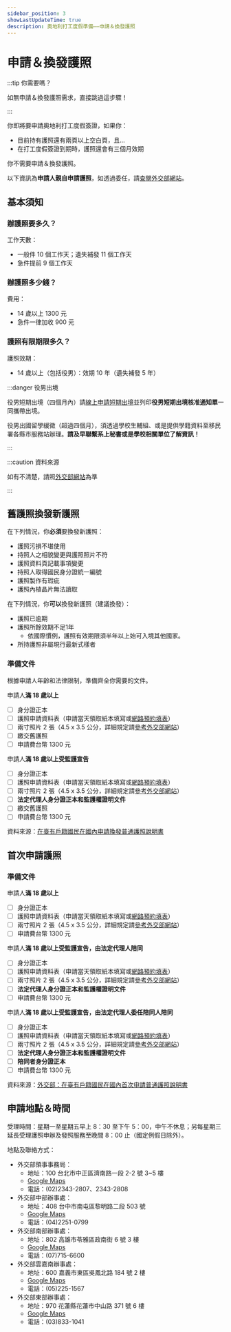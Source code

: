 ```yaml
---
sidebar_position: 3
showLastUpdateTime: true
description: 奧地利打工度假準備——申請＆換發護照
---
```


# 申請＆換發護照

:::tip 你需要嗎？

如無申請＆換發護照需求，直接跳過這步驟！

:::

你即將要申請奧地利打工度假簽證，如果你：
- 目前持有護照還有兩頁以上空白頁，且...
- 在打工度假簽證到期時，護照還會有三個月效期

你不需要申請＆換發護照。

以下資訊為**申請人親自申請護照**，如透過委任，請[查閱外交部網站](https://www.boca.gov.tw/cp-300-7141-f30e2-1.html#R06)。

## 基本須知

### 辦護照要多久？

工作天數：
- 一般件 10 個工作天；遺失補發 11 個工作天
- 急件提前 9 個工作天

### 辦護照多少錢？

費用：
- 14 歲以上 1300 元
- 急件一律加收 900 元

### 護照有限期限多久？

護照效期：
- 14 歲以上（包括役男）：效期 10 年（遺失補發 5 年）

:::danger 役男出境

役男短期出境（四個月內）請[線上申請短期出境](https://www.ris.gov.tw/departure/app/Departure/main)並列印**役男短期出境核准通知單**一同攜帶出境。

役男出國留學緩徵（超過四個月），須透過學校生輔組、或是提供學籍資料至移民署各縣市服務站辦理。**請及早聯繫系上秘書或是學校相關單位了解資訊！**

:::

:::caution 資料來源

如有不清楚，請照[外交部網站](https://www.boca.gov.tw/np-1-1.html)為準

:::

## 舊護照換發新護照

在下列情況，你**必須**要換發新護照：
- 護照污損不堪使用
- 持照人之相貌變更與護照照片不符
- 護照資料頁記載事項變更
- 持照人取得國民身分證統一編號
- 護照製作有瑕疵
- 護照內植晶片無法讀取

在下列情況，你**可以**換發新護照（建議換發）：
- 護照已逾期
- 護照所餘效期不足1年
	- 依國際慣例，護照有效期限須半年以上始可入境其他國家。
- 所持護照非屬現行最新式樣者

### 準備文件

根據申請人年齡和法律限制，準備齊全你需要的文件。

申請人**滿 18 歲以上**
- [ ] 身分證正本
- [ ] 護照申請資料表（申請當天領取紙本填寫或[網路預約填表](https://ppass.boca.gov.tw/sp-ia-login-2.html)）
- [ ] 兩寸照片 2 張（4.5 x 3.5 公分，詳細規定請[參考外交部網站](https://www.boca.gov.tw/cp-16-4123-c2932-1.html)）
- [ ] 繳交舊護照
- [ ] 申請費台幣 1300 元

申請人**滿 18 歲以上受監護宣告**
- [ ] 身分證正本
- [ ] 護照申請資料表（申請當天領取紙本填寫或[網路預約填表](https://ppass.boca.gov.tw/sp-ia-login-2.html)）
- [ ] 兩寸照片 2 張（4.5 x 3.5 公分，詳細規定請[參考外交部網站](https://www.boca.gov.tw/cp-16-4123-c2932-1.html)）
- [ ] **法定代理人身分證正本和監護權證明文件**
- [ ] 繳交舊護照
- [ ] 申請費台幣 1300 元

資料來源：[在臺有戶籍國民在國內申請換發普通護照說明書](https://www.boca.gov.tw/cp-300-7141-f30e2-1.html)

## 首次申請護照

### 準備文件

申請人**滿 18 歲以上**
- [ ] 身分證正本
- [ ] 護照申請資料表（申請當天領取紙本填寫或[網路預約填表](https://ppass.boca.gov.tw/sp-ia-login-2.html)）
- [ ] 兩寸照片 2 張（4.5 x 3.5 公分，詳細規定請[參考外交部網站](https://www.boca.gov.tw/cp-16-4123-c2932-1.html)）
- [ ] 申請費台幣 1300 元

申請人**滿 18 歲以上受監護宣告，由法定代理人陪同**
- [ ] 身分證正本
- [ ] 護照申請資料表（申請當天領取紙本填寫或[網路預約填表](https://ppass.boca.gov.tw/sp-ia-login-2.html)）
- [ ] 兩寸照片 2 張（4.5 x 3.5 公分，詳細規定請[參考外交部網站](https://www.boca.gov.tw/cp-16-4123-c2932-1.html)）
- [ ] **法定代理人身分證正本和監護權證明文件**
- [ ] 申請費台幣 1300 元

申請人**滿 18 歲以上受監護宣告，由法定代理人委任陪同人陪同**
- [ ] 身分證正本
- [ ] 護照申請資料表（申請當天領取紙本填寫或[網路預約填表](https://ppass.boca.gov.tw/sp-ia-login-2.html)）
- [ ] 兩寸照片 2 張（4.5 x 3.5 公分，詳細規定請[參考外交部網站](https://www.boca.gov.tw/cp-16-4123-c2932-1.html)）
- [ ] **法定代理人身分證正本和監護權證明文件**
- [ ] **陪同者身分證正本**
- [ ] 申請費台幣 1300 元

資料來源：[外交部：在臺有戶籍國民在國內首次申請普通護照說明書](https://www.boca.gov.tw/cp-18-7140-fc0d5-1.html)

## 申請地點＆時間

受理時間：星期一至星期五早上 8：30 至下午 5：00，中午不休息；另每星期三延長受理護照申辦及發照服務至晚間 8：00 止（國定例假日除外）。

地點及聯絡方式：
- 外交部領事事務局：
	- 地址：100 台北市中正區濟南路一段 2-2 號 3~5 樓
	- [Google Maps](https://www.google.com/maps/place/%E5%A4%96%E4%BA%A4%E9%83%A8%E9%A0%98%E4%BA%8B%E4%BA%8B%E5%8B%99%E5%B1%80/@25.0426814,121.5175367,17z/data=!3m2!4b1!5s0x3442a971570f9ab7:0x30f3d40463a97620!4m6!3m5!1s0x3442a971501e8dd7:0x4bc0f34ef28d090a!8m2!3d25.0426814!4d121.5201116!16s%2Fg%2F1jkyl3mhj?entry=ttu)
	- 電話：(02)2343-2807、2343-2808
- 外交部中部辦事處：
	- 地址：408 台中市南屯區黎明路二段 503 號
	- [Google Maps](https://www.google.com/maps/place/%E5%A4%96%E4%BA%A4%E9%83%A8%E4%B8%AD%E9%83%A8%E8%BE%A6%E4%BA%8B%E8%99%95/@24.1552354,120.6314596,17z/data=!3m2!4b1!5s0x34693de8fc86ce21:0xdde4d4309f8c4a4d!4m6!3m5!1s0x34693de8fc09ad7b:0xbb75286c37aa21c0!8m2!3d24.1552354!4d120.6340345!16s%2Fg%2F12hklc8gq?entry=ttu)
	- 電話：(04)2251-0799
- 外交部南部辦事處：
	- 地址：802 高雄市苓雅區政南街 6 號 3 樓
	- [Google Maps](https://www.google.com/maps/place/%E5%A4%96%E4%BA%A4%E9%83%A8%E5%8D%97%E9%83%A8%E8%BE%A6%E4%BA%8B%E8%99%95/@22.6244254,120.3306148,17z/data=!3m1!4b1!4m6!3m5!1s0x346e047c9381d101:0x8014a68042103bed!8m2!3d22.6244254!4d120.3331897!16s%2Fg%2F119tbn3j8?entry=ttu)
	- 電話：(07)715-6600
- 外交部雲嘉南辦事處：
	- 地址：600 嘉義市東區吳鳳北路 184 號 2 樓
	- [Google Maps](https://www.google.com/maps/place/%E5%A4%96%E4%BA%A4%E9%83%A8%E9%9B%B2%E5%98%89%E5%8D%97%E8%BE%A6%E4%BA%8B%E8%99%95/@23.4786957,120.4507787,17z/data=!3m1!4b1!4m6!3m5!1s0x346e9436ae16075b:0xe9c61cf42ea7fe3f!8m2!3d23.4786957!4d120.4533536!16s%2Fg%2F12jsjgf31?entry=ttu)
	- 電話：(05)225-1567
- 外交部東部辦事處：
	- 地址：970 花蓮縣花蓮市中山路 371 號 6 樓
	- [Google Maps](https://www.google.com/maps/place/%E5%A4%96%E4%BA%A4%E9%83%A8%E6%9D%B1%E9%83%A8%E8%BE%A6%E4%BA%8B%E8%99%95/@23.9814395,121.6031919,17z/data=!3m1!4b1!4m6!3m5!1s0x34689fc0abe46f13:0x145699867a59b5e7!8m2!3d23.9814395!4d121.6057668!16s%2Fg%2F12hkdq9dh?entry=ttu)
	- 電話：(03)833-1041